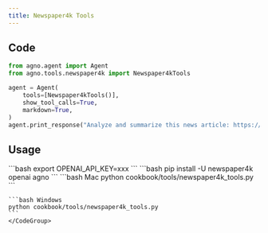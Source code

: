 ```yaml
---
title: Newspaper4k Tools
---
```


## Code

```python cookbook/tools/newspaper4k_tools.py
from agno.agent import Agent
from agno.tools.newspaper4k import Newspaper4kTools

agent = Agent(
    tools=[Newspaper4kTools()],
    show_tool_calls=True,
    markdown=True,
)
agent.print_response("Analyze and summarize this news article: https://example.com/news")
```

## Usage

<Steps>
  <Snippet file="create-venv-step.mdx" />
  
  <Step title="Set your API key">
    ```bash
    export OPENAI_API_KEY=xxx
    ```
  </Step>

  <Step title="Install libraries">
    ```bash
    pip install -U newspaper4k openai agno
    ```
  </Step>

  <Step title="Run Agent">
    <CodeGroup>
    ```bash Mac
    python cookbook/tools/newspaper4k_tools.py
    ```

    ```bash Windows
    python cookbook/tools/newspaper4k_tools.py
    ```
    </CodeGroup>
  </Step>
</Steps>